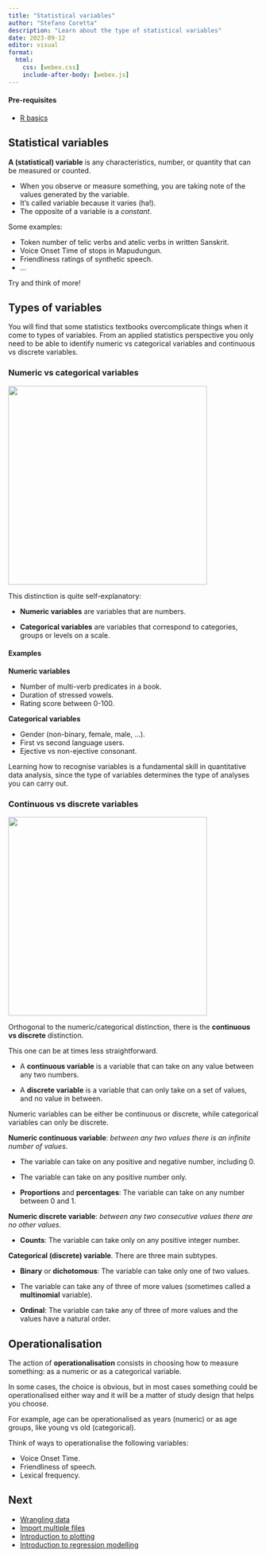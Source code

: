 ```yaml
---
title: "Statistical variables"
author: "Stefano Coretta"
description: "Learn about the type of statistical variables"
date: 2023-09-12
editor: visual
format: 
  html:
    css: [webex.css]
    include-after-body: [webex.js]
---
```


::: callout-warning
#### Pre-requisites

-   [R basics](r-basics.qmd)
:::

## Statistical variables

**A (statistical) variable** is any characteristics, number, or quantity that can be measured or counted.

-   When you observe or measure something, you are taking note of the values generated by the variable.
-   It's called variable because it varies (ha!).
-   The opposite of a variable is a *constant*.

Some examples:

-   Token number of telic verbs and atelic verbs in written Sanskrit.
-   Voice Onset Time of stops in Mapudungun.
-   Friendliness ratings of synthetic speech.
-   ...

Try and think of more!

## Types of variables

You will find that some statistics textbooks overcomplicate things when it come to types of variables. From an applied statistics perspective you only need to be able to identify numeric vs categorical variables and continuous vs discrete variables.

### Numeric vs categorical variables

![](../img/num-cat.png){width="400"}

This distinction is quite self-explanatory:

-   **Numeric variables** are variables that are numbers.

-   **Categorical variables** are variables that correspond to categories, groups or levels on a scale.

::: callout-note
#### Examples

**Numeric variables**

-   Number of multi-verb predicates in a book.
-   Duration of stressed vowels.
-   Rating score between 0-100.

**Categorical variables**

-   Gender (non-binary, female, male, ...).
-   First vs second language users.
-   Ejective vs non-ejective consonant.
:::

Learning how to recognise variables is a fundamental skill in quantitative data analysis, since the type of variables determines the type of analyses you can carry out.

### Continuous vs discrete variables

![](../img/cont-discr.png){width="400"}

Orthogonal to the numeric/categorical distinction, there is the **continuous vs discrete** distinction.

This one can be at times less straightforward.

-   A **continuous variable** is a variable that can take on any value between any two numbers.

-   A **discrete variable** is a variable that can only take on a set of values, and no value in between.

Numeric variables can be either be continuous or discrete, while categorical variables can only be discrete.

::: callout-note
**Numeric continuous variable**: *between any two values there is an infinite number of values*.

-   The variable can take on any positive and negative number, including 0.

-   The variable can take on any positive number only.

-   **Proportions** and **percentages**: The variable can take on any number between 0 and 1.

**Numeric discrete variable**: *between any two consecutive values there are no other values*.

-   **Counts**: The variable can take only on any positive integer number.

**Categorical (discrete) variable**. There are three main subtypes.

-   **Binary** or **dichotomous**: The variable can take only one of two values.

-   The variable can take any of three of more values (sometimes called a **multinomial** variable).

-   **Ordinal**: The variable can take any of three of more values and the values have a natural order.
:::

## Operationalisation

The action of **operationalisation** consists in choosing how to measure something: as a numeric or as a categorical variable.

In some cases, the choice is obvious, but in most cases something could be operationalised either way and it will be a matter of study design that helps you choose.

For example, age can be operationalised as years (numeric) or as age groups, like young vs old (categorical).

Think of ways to operationalise the following variables:

-   Voice Onset Time.
-   Friendliness of speech.
-   Lexical frequency.

::: callout-note
## Next

-   [Wrangling data](wrangling.qmd)
-   [Import multiple files](import-multiple.qmd)
-   [Introduction to plotting](intro-plot.qmd)
-   [Introduction to regression modelling](intro-regression.qmd)
:::
